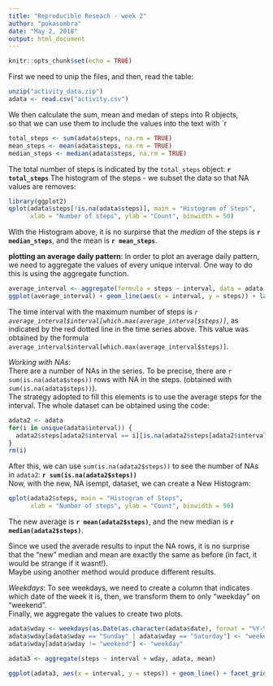 ```yaml
---
title: "Reproducible Reseach - week 2"
author: "pokasombra"
date: "May 2, 2018"
output: html_document
---
```


```r
knitr::opts_chunk$set(echo = TRUE)
```

First we need to unip the files, and then, read the table:

```r
unzip("activity_data.zip")
adata <- read.csv("activity.csv")
```

We then calculate the sum, mean and medan of steps into R objects,  
so that we can use them to include the values into the text with \`r

```r
total_steps <- sum(adata$steps, na.rm = TRUE)
mean_steps <- mean(adata$steps, na.rm = TRUE)
median_steps <- median(adata$steps, na.rm = TRUE)
```

The total number of steps is indicated by the `total_steps` object: **`r total_steps`**
The histogram of the steps - we subset the data so that NA values are removes:
```r
library(ggplot2)
qplot(adata$steps[!is.na(adata$steps)], main = "Histogram of Steps",
      xlab = "Number of steps", ylab = "Count", binwidth = 50)
```

With the Histogram above, it is no surpirse that the *median* of the steps is **`r median_steps`**, and the mean is **`r mean_steps`**.


**plotting an average daily pattern**: In order to plot an average daily pattern, we need
to aggregate the values of every unique interval. One way to do this is using the aggregate function.
```r
average_interval <- aggregate(formula = steps ~ interval, data = adata, FUN = mean, na.rm = TRUE)
ggplot(average_interval) + geom_line(aes(x = interval, y = steps)) + labs(title = "Average steps per interval", subtitle = "NAs were removed") + geom_vline(xintercept = average_interval$interval[which.max(average_interval$steps)], col = "red", linetype = "dashed")
```

The time interval with the maximum number of steps is *`r average_interval$interval[which.max(average_interval$steps)]`*,
as indicated by the red dotted line in the time series above. This value was obtained by the formula
`average_interval$interval[which.max(average_interval$steps)]`.


*Working with NAs*:  
There are a number of NAs in the series. To be precise, there are `r sum(is.na(adata$steps))` rows with NA in the steps.
(obtained with `sum(is.na(adata$steps))`).  
The strategy adopted to fill this elements is to use the average steps for the interval. The whole dataset can
be obtained using the code:
```r
adata2 <- adata
for(i in unique(adata$interval)) {
  adata2$steps[adata2$interval == i][is.na(adata2$steps[adata2$interval == i])] <- average_interval[average_interval$interval == i, "steps"]
}
rm(i)
```

After this, we can use `sum(is.na(adata2$steps))` to see the number of NAs in `adata2`: **`r sum(is.na(adata2$steps))`**  
Now, with the new, NA isempt, dataset, we can create a New Histogram:
```r
qplot(adata2$steps, main = "Histogram of Steps",
      xlab = "Number of steps", ylab = "Count", binwidth = 50)
```

The new average is **`r mean(adata2$steps)`**, and the new median is **`r median(adata2$steps)`**.

Since we used the averade results to input the NA rows, it is no surprise that the "new" median and mean are
exactly the same as before (in fact, it would be strange if it wasnt!).  
Maybe using another method would produce different results.


*Weekdays*:
To see weekdays, we need to create a column that indicates which date of the week it is,
then, we transform them to only "weekday" on "weekend".  
Finally, we aggregate the values to create two plots.
```r
adata$wday <- weekdays(as.Date(as.character(adata$date), format = "%Y-%m-%d"))
adata$wday[adata$wday == "Sunday" | adata$wday == "Saturday"] <- "weekend"
adata$wday[adata$wday != "weekend"] <- "weekday"

adata3 <- aggregate(steps ~ interval + wday, adata, mean)

ggplot(adata3, aes(x = interval, y = steps)) + geom_line() + facet_grid(wday ~ .)
```
